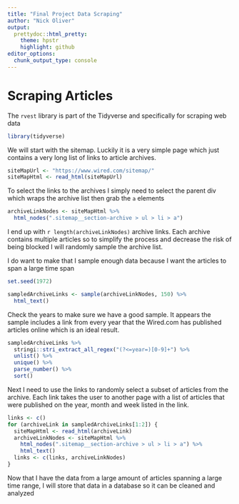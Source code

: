 ```yaml
---
title: "Final Project Data Scraping"
author: "Nick Oliver"
output:
  prettydoc::html_pretty:
    theme: hpstr
    highlight: github
editor_options: 
  chunk_output_type: console
---
```


# Scraping Articles

The `rvest` library is part of the Tidyverse and specifically for scraping web data
```r
library(tidyverse)
```


We will start with the sitemap. Luckily it is a very simple page which just contains a very long list of links to article archives.
```r
siteMapUrl <- "https://www.wired.com/sitemap/"
siteMapHtml <- read_html(siteMapUrl)
```

To select the links to the archives I simply need to select the parent div which wraps the archive list then grab the `a` elements
```r
archiveLinkNodes <- siteMapHtml %>%
  html_nodes(".sitemap__section-archive > ul > li > a")
```

I end up with `r length(archiveLinkNodes)` archive links. Each archive contains multiple articles so to simplify the process and decrease the risk of being blocked I will randomly sample the archive list. 

I do want to make that I sample enough data because I want the articles to span a large  time span
```r
set.seed(1972)

sampledArchiveLinks <- sample(archiveLinkNodes, 150) %>%
  html_text()
```

Check the years to make sure we have a good sample. It appears the sample includes a link from every year that the Wired.com has published articles online which is an ideal result.
```r
sampledArchiveLinks %>%
  stringi::stri_extract_all_regex("(?<=year=)[0-9]+") %>%
  unlist() %>%
  unique() %>%
  parse_number() %>%
  sort()
```

Next I need to use the links to randomly select a subset of articles from the archive. Each link takes the user to another page with a list of articles that were published on the year, month and week listed in the link.

```r
links <- c()
for (archiveLink in sampledArchiveLinks[1:2]) {
  siteMapHtml <- read_html(archiveLink)
  archiveLinkNodes <- siteMapHtml %>% 
    html_nodes(".sitemap__section-archive > ul > li > a") %>%
    html_text()
  links <- c(links, archiveLinkNodes)
}
```


Now that I have the data from a large amount of articles spanning a large time range, I will store that data in a database so it can be cleaned and analyzed



